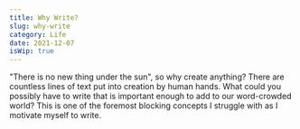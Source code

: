 ```yaml
---
title: Why Write?
slug: why-write
category: Life
date: 2021-12-07
isWip: true
---
```


"There is no new thing under the sun", so why create anything? There are countless lines of text put into creation by human hands. What could you possibly have to write that is important enough to add to our word-crowded world?<!-- end-preview --> This is one of the foremost blocking concepts I struggle with as I motivate myself to write.
